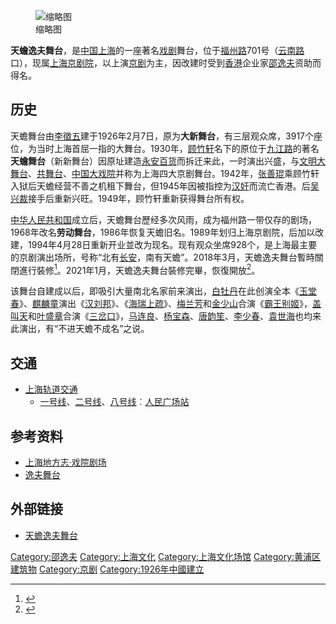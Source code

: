 {{coord|31.23376|121.47301|display=title}}
[[File:Tianchan_Wutai_(Tianchan_Yifu_Wutai).JPG|缩略图]]

'''天蟾逸夫舞台'''，是[[中国|中国]][[上海|上海]]的一座著名[[戏剧|戏剧]]舞台，位于[[福州路_(上海)|福州路]]701号（[[云南路|云南路]]口），现属[[上海京剧院|上海京剧院]]，以上演[[京剧|京剧]]为主，因改建时受到[[香港|香港]]企业家[[邵逸夫|邵逸夫]]资助而得名。

==历史==
天蟾舞台由[[李徵五|李徵五]]建于1926年2月7日，原为'''大新舞台'''，有三层观众席，3917个座位，为当时上海首屈一指的大舞台。1930年，[[顾竹轩|顾竹轩]]名下的原位于[[九江路_(上海)|九江路]]的著名'''天蟾舞台'''（新新舞台）因原址建造[[永安百货|永安百货]]而拆迁来此，一时演出兴盛，与[[人民大舞台|文明大舞台]]、[[共舞台|共舞台]]、[[中国大戏院|中国大戏院]]并称为上海四大京剧舞台。1942年，[[张善琨|张善琨]]乘顾竹轩入狱后天蟾经营不善之机租下舞台，但1945年因被指控为[[汉奸|汉奸]]而流亡香港。后[[吴兴裁|吴兴裁]]接手后重新兴旺。1949年，顾竹轩重新获得舞台所有权。

[[中华人民共和国|中华人民共和国]]成立后，天蟾舞台歷经多次风雨，成为福州路一带仅存的剧场，1968年改名'''劳动舞台'''，1986年恢复天蟾旧名。1989年划归上海京剧院，后加以改建，1994年4月28日重新开业並改为现名。现有观众坐席928个，是上海最主要的京剧演出场所，号称“北有[[长安大戏院|长安]]，南有天蟾”。2018年3月，天蟾逸夫舞台暫時關閉進行裝修<ref>{{cite news |title=过了这晚，天蟾逸夫舞台暂别观众，明年见！ |url=https://export.shobserver.com/wx/detail.do?id=82358 |accessdate=2021-01-15 |archive-date=2021-01-21 |archive-url=https://web.archive.org/web/20210121062720/https://export.shobserver.com/wx/detail.do?id=82358 |dead-url=no }}</ref>。2021年1月，天蟾逸夫舞台裝修完畢，恢復開放<ref>{{cite news |title=阔别34个月，百年天蟾逸夫舞台盛装诚邀戏迷重聚，16-17日内部试演两场 |url=https://www.sohu.com/a/444448355_120244154 |accessdate=2021-01-15 |archive-date=2021-01-21 |archive-url=https://web.archive.org/web/20210121214617/https://www.sohu.com/a/444448355_120244154 |dead-url=no }}</ref>。

该舞台自建成以后，即吸引大量南北名家前来演出，[[荀慧生|白牡丹]]在此创演全本《[[玉堂春|玉堂春]]》、[[麒麟童|麒麟童]]演出《[[汉刘邦|汉刘邦]]》、《[[海瑞罢官|海瑞上疏]]》、[[梅兰芳|梅兰芳]]和[[金少山|金少山]]合演《[[霸王別姬_(京剧)|霸王别姬]]》，[[盖叫天|盖叫天]]和[[叶盛章|叶盛章]]合演《[[三岔口_(京劇)|三岔口]]》，[[马连良|马连良]]、[[杨宝森|杨宝森]]、[[唐韵笙|唐韵笙]]、[[李少春|李少春]]、[[袁世海|袁世海]]也均来此演出，有“不进天蟾不成名”之说。

==交通==
*[[上海轨道交通|上海轨道交通]]
**[[上海轨道交通一号线|一号线]]、[[上海轨道交通二号线|二号线]]、[[上海轨道交通八号线|八号线]]︰[[人民广场站_(上海市)|人民广场站]]

==参考资料==
*[http://www.shtong.gov.cn/newsite/node2/node71994/node71995/node71997/node72021/node72043/userobject1ai77458.html 上海地方志·戏院剧场]{{Wayback|url=http://www.shtong.gov.cn/newsite/node2/node71994/node71995/node71997/node72021/node72043/userobject1ai77458.html |date=20160327130630 }}
*[https://web.archive.org/web/20050902234343/http://www.hotcinema.com/joy365/yifu/ 逸夫舞台]
{{reflist}}

==外部链接==
*[http://www.tianchan.com 天蟾逸夫舞台]{{Wayback|url=http://www.tianchan.com/ |date=20070610035755 }}

{{上海人民广场}}
{{邵逸夫}}

[[Category:邵逸夫|Category:邵逸夫]]
[[Category:上海文化|Category:上海文化]]
[[Category:上海文化场馆|Category:上海文化场馆]]
[[Category:黄浦区建筑物|Category:黄浦区建筑物]]
[[Category:京剧|Category:京剧]]
[[Category:1926年中國建立|Category:1926年中國建立]]